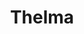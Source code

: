 ---
title: Thelma
description: When 93-year-old Thelma Post gets duped by a phone scammer pretending to be her grandson, she sets out on treacherous quest across the city to reclaim what was taken from her.
rating: PG
genre:
  - Action
  - Thriller
length: 98m
cast:
  - June Squibb
  - Clark Gregg
showtimes:
  - Sept 16th
  - Sept 18th
poster: ./images/thelma.jpg
trailer: https://www.youtube.com/watch?v=RFAFsDEM0j4
socialImage: ./images/thelma.jpg
reelAlternative: true
---
